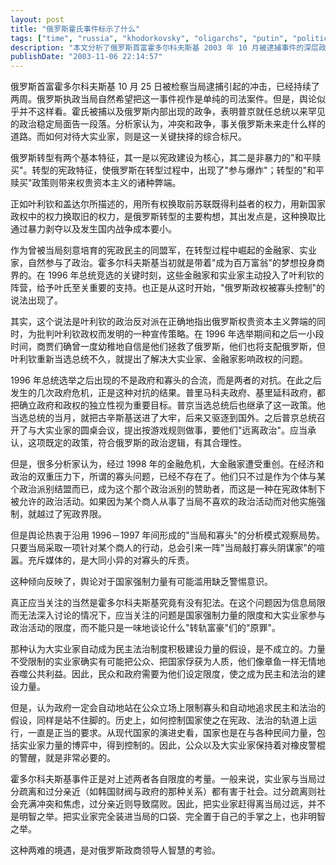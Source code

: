 ```yaml
---
layout: post
title: "俄罗斯霍氏事件标示了什么"
tags: ["time", "russia", "khodorkovsky", "oligarchs", "putin", "politics", "economics", "transition", "constitutional democracy", "state power"]
description: "本文分析了俄罗斯首富霍多尔科夫斯基 2003 年 10 月被逮捕事件的深层政治含义。作者指出，尽管俄罗斯执政当局将此事描述为单纯的司法案件，但实际上这一事件标志着普京总统上任以来罕见的政治稳定局面告一段落，并反映了俄罗斯未来发展道路的关键抉择。文章回顾了俄罗斯转型的两个基本特征：以宪政建设为核心和非暴力的“和平赎买“政策，后者导致了权贵资本主义的产生。作者辨析了“寡头控制政权“这一说法的有限性，认为 1996 年总统选举后寡头与政府实际上是对抗关系。文章探讨了在宪政体制下，如何平衡大实业家的政治参与权利与国家强制力量的合理边界，既不能让大实业家无限制吞噬公共利益，也不能让政府滥用权力，打压商界领袖。最后，作者指出商界与政府既不应过分疏远也不该过分亲近，这对俄罗斯政商领导人的智慧是一个考验。"
publishDate: "2003-11-06 22:14:57"
---
```


俄罗斯首富霍多尔科夫斯基 10 月 25 日被检察当局逮捕引起的冲击，已经持续了两周。俄罗斯执政当局自然希望把这一事件视作是单纯的司法案件。但是，舆论似乎并不这样看。霍氏被捕以及俄罗斯内部出现的政争，表明普京就任总统以来罕见的政治稳定局面告一段落。分析家认为，冲突和政争，事关俄罗斯未来走什么样的道路。而如何对待大实业家，则是这一关键抉择的综合标尺。

俄罗斯转型有两个基本特征，其一是以宪政建设为核心，其二是非暴力的"和平赎买"。转型的宪政特征，使俄罗斯在转型过程中，出现了"参与爆炸"；转型的"和平赎买"政策则带来权贵资本主义的诸种弊端。

正如叶利钦和盖达尔所描述的，用所有权换取前苏联既得利益者的权力，用新国家政权中的权力换取旧的权力，是俄罗斯转型的主要构想，其出发点是，这种换取比通过暴力剥夺以及发生国内战争成本要小。

作为曾被当局刻意培育的宪政民主的同盟军，在转型过程中崛起的金融家、实业家，自然参与了政治。霍多尔科夫斯基当初就是带着"成为百万富翁"的梦想投身商界的。在 1996 年总统竞选的关键时刻，这些金融家和实业家主动投入了叶利钦的阵营，给予叶氏至关重要的支持。也正是从这时开始，"俄罗斯政权被寡头控制"的说法出现了。

其实，这个说法是叶利钦的政治反对派在正确地指出俄罗斯权贵资本主义弊端的同时，为批判叶利钦政权而发明的一种宣传策略。在 1996 年选举期间和之后一小段时间，商贾们确曾一度幼稚地自信是他们拯救了俄罗斯，他们也将支配俄罗斯，但叶利钦重新当选总统不久，就提出了解决大实业家、金融家影响政权的问题。

1996 年总统选举之后出现的不是政府和寡头的合流，而是两者的对抗。在此之后发生的几次政府危机，正是这种对抗的结果。普里马科夫政府、基里延科政府，都把确立政府和政权的独立性视为重要目标。普京当选总统后也继承了这一政策。他当选总统的当月，就把古辛斯基送进了大牢，后来又驱逐到国外。之后普京总统召开了与大实业家的圆桌会议，提出按游戏规则做事，要他们"远离政治"。应当承认，这项既定的政策，符合俄罗斯的政治逻辑，有其合理性。

但是，很多分析家认为，经过 1998 年的金融危机，大金融家遭受重创。在经济和政治的双重压力下，所谓的寡头问题，已经不存在了。他们只不过是作为个体与某个政治派别结盟而已，成为这个那个政治派别的赞助者，而这是一种在宪政体制下被允许的政治活动。如果因为某个商人从事了当局不喜欢的政治活动而对他实施强制，就越过了宪政界限。

但是舆论热衷于沿用 1996－1997 年间形成的"当局和寡头"的分析模式观察局势。只要当局采取一项针对某个商人的行动，总会引来一阵"当局敲打寡头阴谋家"的喧嚣。充斥媒体的，是大同小异的对寡头的斥责。

这种倾向反映了，舆论对于国家强制力量有可能滥用缺乏警惕意识。

真正应当关注的当然是霍多尔科夫斯基究竟有没有犯法。在这个问题因为信息局限而无法深入讨论的情况下，应当关注的问题是国家强制力量的限度和大实业家参与政治活动的限度，而不能只是一味地谈论什么"转轨富豪"们的"原罪"。

那种认为大实业家自动成为民主法治制度积极建设力量的假设，是不成立的。力量不受限制的实业家确实有可能把公众、把国家俘获为人质，他们像章鱼一样无情地吞噬公共利益。因此，民众和政府需要为他们设定限度，使之成为民主和法治的建设力量。

但是，认为政府一定会自动地站在公众立场上限制寡头和自动地追求民主和法治的假设，同样是站不住脚的。历史上，如何控制国家使之在宪政、法治的轨道上运行，一直是正当的要求。从现代国家的演进史看，国家也是在与各种民间力量，包括实业家力量的博弈中，得到控制的。因此，公众以及大实业家保持着对橡皮警棍的警醒，就是非常必要的。

霍多尔科夫斯基事件正是对上述两者各自限度的考量。一般来说，实业家与当局过分疏离和过分亲近（如韩国财阀与政府的那种关系）都有害于社会。过分疏离则社会充满冲突和焦虑，过分亲近则导致腐败。因此，把实业家赶得离当局过远，并不是明智之举。把实业家完全装进当局的口袋、完全置于自己的手掌之上，也非明智之举。

这种两难的境遇，是对俄罗斯政商领导人智慧的考验。
